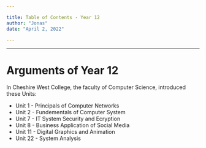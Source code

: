 ```yaml
---

title: Table of Contents - Year 12
author: "Jonas"
date: "April 2, 2022"

---
```


---

# Arguments of Year 12

In Cheshire West College, the faculty of Computer Science, introduced these Units:

+ Unit 1 - Principals of Computer Networks
+ Unit 2 - Fundementals of Computer System
+ Unit 7 - IT System Security and Ecryption
+ Unit 8 - Business Application of Social Media
+ Unit 11 - Digital Graphics and Animation
+ Unit 22 - System Analysis


